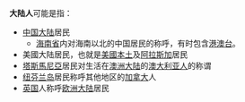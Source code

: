 '''大陆人'''可能是指：

*[[中国大陆|中国大陆]]居民
**[[海南省|海南省]]内对海南以北的中国居民的称呼，有时包含[[兩岸三地|港澳台]]。
*美國大陆居民，也就是[[美國本土|美國本土]]及[[阿拉斯加|阿拉斯加]]居民
*[[塔斯馬尼亞州|塔斯馬尼亞]]居民对生活在[[澳洲大陆|澳洲大陆]]的[[澳大利亚人|澳大利亚人]]的称谓
*[[纽芬兰岛|纽芬兰岛]]居民称呼其他地区的[[加拿大|加拿大]]人
*[[英国|英国]]人称呼[[歐洲大陸|欧洲大陆]]居民

{{disambiguation}}